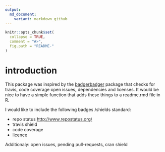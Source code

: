 ```yaml
---
output:
  md_document:
    variant: markdown_github
---
```


<!-- README.md is generated from README.Rmd. Please edit that file -->

```r
knitr::opts_chunk$set(
  collapse = TRUE,
  comment = "#>",
  fig.path = "README-"
)
```




# introduction
This package was inspired by the [badgerbadger](https://github.com/badges/badgerbadgerbadger) package that checks for travis, code coverage open issues, dependencies and licenses.
It would be nice to have a simple function that adds these things to a readme.rmd file in R.


I would like to include the following badges /shields standard:

- repo status <http://www.repostatus.org/>
- travis shield
- code coverage
- licence 


Additionaly:
open issues, pending pull-requests, cran shield
